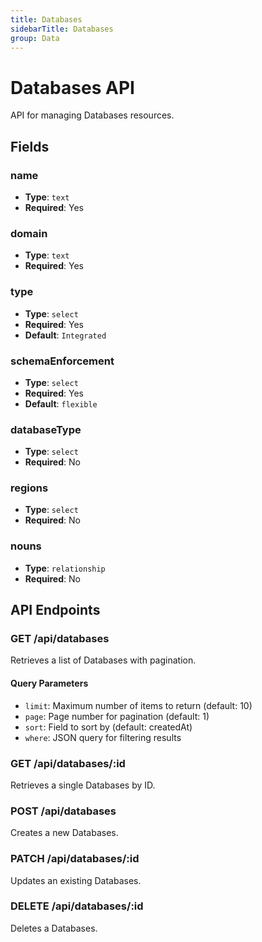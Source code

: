 ```yaml
---
title: Databases
sidebarTitle: Databases
group: Data
---
```


# Databases API

API for managing Databases resources.

## Fields

### name

- **Type**: `text`
- **Required**: Yes

### domain

- **Type**: `text`
- **Required**: Yes

### type

- **Type**: `select`
- **Required**: Yes
- **Default**: `Integrated`

### schemaEnforcement

- **Type**: `select`
- **Required**: Yes
- **Default**: `flexible`

### databaseType

- **Type**: `select`
- **Required**: No

### regions

- **Type**: `select`
- **Required**: No

### nouns

- **Type**: `relationship`
- **Required**: No

## API Endpoints

### GET /api/databases

Retrieves a list of Databases with pagination.

#### Query Parameters

- `limit`: Maximum number of items to return (default: 10)
- `page`: Page number for pagination (default: 1)
- `sort`: Field to sort by (default: createdAt)
- `where`: JSON query for filtering results

### GET /api/databases/:id

Retrieves a single Databases by ID.

### POST /api/databases

Creates a new Databases.

### PATCH /api/databases/:id

Updates an existing Databases.

### DELETE /api/databases/:id

Deletes a Databases.
